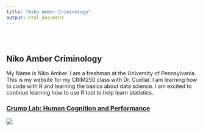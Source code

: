 ```yaml
---
title: "Niko Amber Criminology"
output: html_document
---
```


<style type="text/css">
.title {
  display: none;
}

#getting-started img {
  margin-right: 10px;
}

</style>

<div class="row" style="padding-top: 30px;">
<div class="col-sm-6">

# **Niko Amber Criminology**

My Name is Niko Amber. I am a freshman at the University of Pennsylvania. This is my website for my CRIM250 class with Dr. Cuellar. I am learning how to code with R and learning the basics about data science. I am excited to continue learning how to use R tool to help learn statistics. 


</div>
<div class="col-sm-6">

### [Crump Lab: Human Cognition and Performance](https://crumplab.github.io)

<a href = "https://crumplab.github.io">
![](images/logo.png)
</a>
</div>
